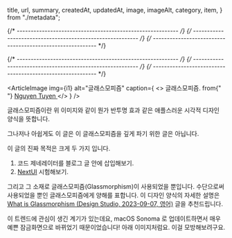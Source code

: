   title,
  url,
  summary,
  createdAt,
  updatedAt,
  image,
  imageAlt,
  category,
  item,
} from "./metadata";

{/* ---------------------------------------------------------- */}
{/* ---------------------------------------------------------- */}
{/* ---------------------------------------------------------- */}


<ArticleJsonLd
  useAppDir
  url={url}
  title={title}
  images={[image.src]}
  authorName={authorList}
  datePublished={createdAt}
  dateModified={updatedAt}
  publisherName={authorName}
  description={summary}
  type="BlogPosting"
  isAccessibleForFree
/>

<ArticleHeader title={title} updatedAt={updatedAt} desc={summary} />

{/* ---------------------------------------------------------- */}
{/* ---------------------------------------------------------- */}
{/* ---------------------------------------------------------- */}

<ArticleImage
  img={i1}
  alt="글래스모피즘"
  caption={
    <>
      글래스모피즘. from{" "}
      <a href="https://dribbble.com/shots/14775981-Glassmorphism-After-Effects-Free">
        Nguyen Tuyen
      </a>
    </>
  }
/>

글래스모피즘이란 위 이미지와 같이 뭔가 반투명 효과 같은 애플스러운 시각적 디자인 양식을 뜻합니다.

그나저나 아쉽게도 이 글은 이 글래스모피즘을 깊게 파기 위한 글은 아닙니다.

이 글의 진짜 목적은 크게 두 가지 입니다.

1. 코드 제네레이터를 블로그 글 안에 삽입해보기.
2. [NextUI](https://nextui.org/) 시험해보기.

그리고 그 소재로 글래스모피즘(Glassmorphism)이 사용되었을 뿐입니다. 수단으로써 사용되었을 뿐인 글래스모피즘에게 양해를 표합니다. 이 디자인 양식의 자세한 설명은 [What is Glassmorphism (Design Studio, 2023-09-07, 영어)](https://uxplanet.org/what-is-glassmorphism-8fe8bb6222f7) 글을 추천드립니다.

이 트렌드에 관심이 생긴 계기가 있는데요, macOS Sonoma 로 업데이트하면서 매우 예쁜 잠금화면으로 바뀌었기 때문이었습니다! 아래 이미지처럼요. 이걸 모방해보려구요.

<ArticleImage
  img={time}
  width={500}
  alt="글래스모피즘"
  caption="macOS Sonoma 잠금화면"
/>

